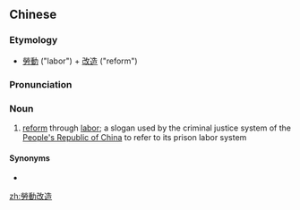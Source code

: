 {{also|劳动改造}}
==Chinese==
{{zh-forms|s=劳动改造|type=22}}

===Etymology===
* [[勞動]] ("labor") + [[改造]] ("reform")

===Pronunciation===
{{zh-pron
|m=láodòng gǎizào
|c=lou4 dung6 goi2 zou6
|cat=n
}}

===Noun===
{{zh-noun}}

# [[reform]] through [[labor]]; a slogan used by the criminal justice system of the [[People's Republic of China]] to refer to its prison labor system

====Synonyms====
* {{zh-l|勞改}}

[[zh:勞動改造]]